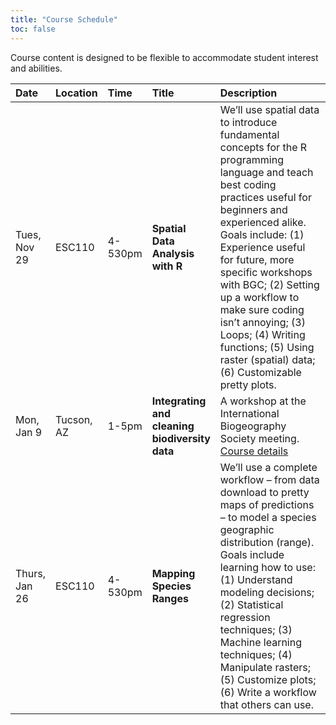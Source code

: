 ```yaml
---
title: "Course Schedule"
toc: false
---
```


Course content is designed to be flexible to accommodate student interest and abilities. 


| Date    | Location    | Time      |  Title     | Description |  
|:--|:----|:-------|:------|:----------------------------------------|
| Tues, Nov 29   | ESC110 | 4-530pm |  **Spatial Data Analysis with R** | We'll use spatial data to introduce fundamental concepts for the R programming language and teach best coding practices useful for beginners and experienced alike. Goals include: (1) Experience useful for future, more specific workshops with BGC; (2) Setting up a workflow to make sure coding isn't annoying; (3) Loops; (4) Writing functions; (5) Using raster (spatial) data; (6) Customizable pretty plots.|   
| Mon, Jan 9 | Tucson, AZ | 1-5pm |  **Integrating and cleaning biodiversity data** | A workshop at the International Biogeography Society meeting. [Course details]( https://tucson2017ibs.wordpress.com/workshops/integrating-and-cleaning-biodiversity-data-workflows-to-model-ranges-and-merge-associated-ecological-phylogenetic-and-trait-information/) | 
| Thurs, Jan 26 | ESC110 | 4-530pm |  **Mapping Species Ranges** | We’ll use a complete workflow – from data download to pretty maps of predictions – to model a species geographic distribution (range). Goals include learning how to use:(1) Understand modeling decisions; (2) Statistical regression techniques; (3) Machine learning techniques; (4) Manipulate rasters; (5) Customize plots; (6) Write a workflow that others can use.|



